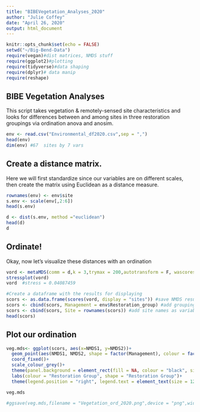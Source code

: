 ```yaml
---
title: "BIBEVegetation_Analyses_2020"
author: "Julie Coffey"
date: "April 26, 2020"
output: html_document
---
```


```r
knitr::opts_chunk$set(echo = FALSE)
setwd("~/Big-Bend-Data")
require(vegan)#dist matrices, NMDS stuff
require(ggplot2)#plotting
require(tidyverse)#data shaping
require(dplyr)# data manip
require(reshape)
```

## BIBE Vegetation Analyses

This script takes vegetation & remotely-sensed site characteristics and looks for differences between and among sites in three restoration groupings via ordination anova and anosim.

```r
env <- read.csv("Environmental_df2020.csv",sep = ",")
head(env)
dim(env) #67  sites by 7 vars
```

## Create a distance matrix. 

Here we will first standardize since our variables are on different scales, then create the matrix using Euclidean as a distance measure.

```r
rownames(env) <- env$site
s.env <- scale(env[,2:6])
head(s.env)

d <- dist(s.env, method ="euclidean")
head(d)
d
```

## Ordinate!
Okay, now let's visualize these distances with an ordination 

```r
vord <- metaMDS(comm = d,k = 3,trymax = 200,autotransform = F, wascores = T)
stressplot(vord)
vord  #stress = 0.04087459

#Create a dataframe with the results for displaying
scors <- as.data.frame(scores(vord, display = "sites")) #save NMDS results into dataframe
scors <- cbind(scors, Management = env$Restoration_group) #add grouping variable "Management" to dataframe
scors <- cbind(scors, Site = rownames(scors)) #add site names as variable if you want to display on plot
head(scors)

```
## Plot our ordination

```r
veg.mds<- ggplot(scors, aes(x=NMDS1, y=NMDS2))+ 
  geom_point(aes(NMDS1, NMDS2, shape = factor(Management), colour = factor(Management)), size = 3)+   
  coord_fixed()+
  scale_colour_grey()+
  theme(panel.background = element_rect(fill = NA, colour = "black", size = 1, linetype = "solid"))+
  labs(colour = "Restoration Group", shape = "Restoration Group")+ 
  theme(legend.position = "right", legend.text = element_text(size = 12), legend.title = element_text(size = 12), axis.text = element_text(size = 10)) 

veg.mds

#ggsave(veg.mds,filename = "Vegetation_ord_2020.png",device = "png",width = 8,height = 5,units = "in",dpi = 320)
       
```

